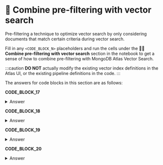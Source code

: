 # 🦹 Combine pre-filtering with vector search

Pre-filtering a technique to optimize vector search by only considering documents that match certain criteria during vector search.

Fill in any `<CODE_BLOCK_N>` placeholders and run the cells under the **🦹‍♀️ Combine pre-filtering with vector search** section in the notebook to get a sense of how to combine pre-filtering with MongoDB Atlas Vector Search.

:::caution
**DO NOT** actually modify the existing vector index definitions in the Atlas UI, or the existing pipeline definitions in the code.
:::

The answers for code blocks in this section are as follows:

**CODE_BLOCK_17**

<details>
<summary>Answer</summary>
<div>
```python
{
    "fields": [
        {
            "numDimensions": 1024,
            "path": "embedding",
            "similarity": "cosine",
            "type": "vector"
        },
        {
            "path": "metadata.contentType",
            "type": "filter"
        }
    ]
}
```
</div>
</details>

**CODE_BLOCK_18**

<details>
<summary>Answer</summary>
<div>
```python
[
    {
        "$vectorSearch": {
            "index": ATLAS_VECTOR_SEARCH_INDEX_NAME,
            "queryVector": query_embedding,
            "path": "embedding",
            "numCandidates": 150,
            "limit": 5,
            "filter": {"metadata.contentType": "Video"}
        }
    },
    {
        "$project": {
            "_id": 0,
            "body": 1,
            "score": {"$meta": "vectorSearchScore"}
        }
    }
]
```
</div>
</details>

**CODE_BLOCK_19**

<details>
<summary>Answer</summary>
<div>
```python
{
    "fields": [
        {
            "numDimensions": 1024,
            "path": "embedding",
            "similarity": "cosine",
            "type": "vector"
        },
        {
            "path": "metadata.contentType",
            "type": "filter"
        },
        {
            "path": "updated",
            "type": "filter"
        }
    ]
}
```
</div>
</details>

**CODE_BLOCK_20**

<details>
<summary>Answer</summary>
<div>
```python
[
    {
        "$vectorSearch": {
            "index": ATLAS_VECTOR_SEARCH_INDEX_NAME,
            "queryVector": query_embedding,
            "path": "embedding",
            "numCandidates": 150,
            "limit": 5,
            "filter": {
                "$and": [
                    {"metadata.contentType": "Video"},
                    {"updated": {"$gte": "2024-05-20"}}
                ]
            }
        }
    },
    {
        "$project": {
            "_id": 0,
            "body": 1,
            "score": {"$meta": "vectorSearchScore"}
        }
    }
]
```
</div>
</details>